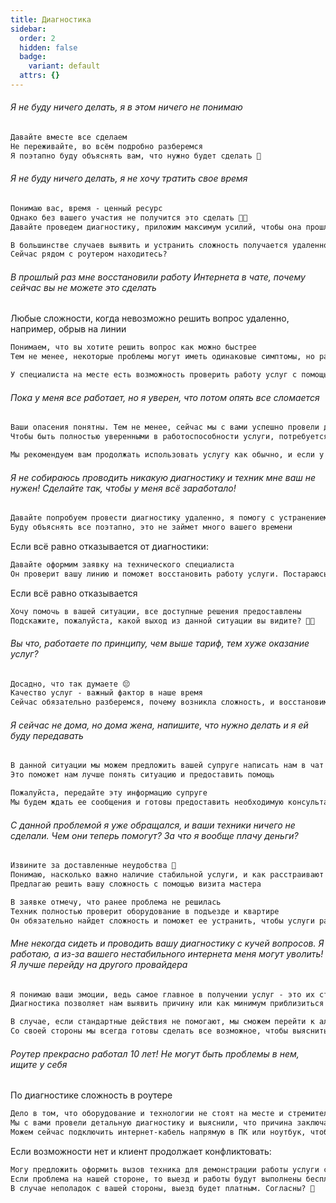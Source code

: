 ```yaml
---
title: Диагностика
sidebar:
  order: 2
  hidden: false
  badge:
    variant: default
  attrs: {}
---
```

###### Я не буду ничего делать, я в этом ничего не понимаю

```txt
Давайте вместе все сделаем
Не переживайте, во всём подробно разберемся
Я поэтапно буду объяснять вам, что нужно будет сделать 🔧
```

###### Я не буду ничего делать, я не хочу тратить свое время

```txt
Понимаю вас, время - ценный ресурс
Однако без вашего участия не получится это сделать 🦸🏻
Давайте проведем диагностику, приложим максимум усилий, чтобы она прошла быстрее

В большинстве случаев выявить и устранить сложность получается удаленно, и вам не потребуется ожидать техника
Сейчас рядом с роутером находитесь?
```

###### В прошлый раз мне восстановили работу Интернета в чате, почему сейчас вы не можете это сделать

Любые сложности, когда невозможно решить вопрос удаленно, например, обрыв на линии

```txt
Понимаем, что вы хотите решить вопрос как можно быстрее
Тем не менее, некоторые проблемы могут иметь одинаковые симптомы, но разные причины 😟

У специалиста на месте есть возможность проверить работу услуг с помощью тестового устройства, чтобы исключить или подтвердить сложности со стороны линии
```

###### Пока у меня все работает, но я уверен, что потом опять все сломается

```txt
Ваши опасения понятны. Тем не менее, сейчас мы с вами успешно провели диагностику и устранили сложность, с которой вы столкнулись
Чтобы быть полностью уверенными в работоспособности услуги, потребуется некоторое время понаблюдать за ее функционированием

Мы рекомендуем вам продолжать использовать услугу как обычно, и если у вас возникнут какие-либо неполадки или вопросы, не стесняйтесь обратиться в наш чат в удобное для вас время 😊
```

###### Я не собираюсь проводить никакую диагностику и техник мне ваш не нужен! Сделайте так, чтобы у меня всё заработало!

```txt
Давайте попробуем провести диагностику удаленно, я помогу с устранением неполадок 🔧
Буду объяснять все поэтапно, это не займет много вашего времени
```

Если всё равно отказывается от диагностики:

```txt
Давайте оформим заявку на технического специалиста
Он проверит вашу линию и поможет восстановить работу услуги. Постараюсь подобрать для вас ближайшее время визита техника 👨🏻‍🔧
```

Если всё равно отказывается

```txt
Хочу помочь в вашей ситуации, все доступные решения предоставлены
Подскажите, пожалуйста, какой выход из данной ситуации вы видите? 🙏🏻
```

###### Вы что, работаете по принципу, чем выше тариф, тем хуже оказание услуг?

```txt
Досадно, что так думаете 😔
Качество услуг - важный фактор в наше время
Сейчас обязательно разберемся, почему возникла сложность, и восстановим корректную работу услуги
```

###### Я сейчас не дома, но дома жена, напишите, что нужно делать и я ей буду передавать

```txt
В данной ситуации мы можем предложить вашей супруге написать нам в чат для получения подробной консультации от наших специалистов
Это поможет нам лучше понять ситуацию и предоставить помощь

Пожалуйста, передайте эту информацию супруге
Мы будем ждать ее сообщения и готовы предоставить необходимую консультацию и поддержку🙏
```

###### С данной проблемой я уже обращался, и ваши техники ничего не сделали. Чем они теперь помогут? За что я вообще плачу деньги?

```txt
Извините за доставленные неудобства 🙏
Понимаю, насколько важно наличие стабильной услуги, и как расстраивают перебои связи
Предлагаю решить вашу сложность с помощью визита мастера

В заявке отмечу, что ранее проблема не решилась
Техник полностью проверит оборудование в подъезде и квартире
Он обязательно найдет сложность и поможет ее устранить, чтобы услуги работали корректно 🔧
```

###### Мне некогда сидеть и проводить вашу диагностику с кучей вопросов. Я работаю, а из-за вашего нестабильного интернета меня могут уволить! Я лучше перейду на другого провайдера

```txt
Я понимаю ваши эмоции, ведь самое главное в получении услуг - это их стабильность
Диагностика позволяет нам выявить причину или как минимум приблизиться к этому 🙏

В случае, если стандартные действия не помогают, мы сможем перейти к альтернативным
Со своей стороны мы всегда готовы сделать все возможное, чтобы выяснить причину некорректной работы услуг и устранить ее в нашей зоне ответственности
```

###### Роутер прекрасно работал 10 лет! Не могут быть проблемы в нем, ищите у себя

По диагностике сложность в роутере

```txt
Дело в том, что оборудование и технологии не стоят на месте и стремительно развиваются
Мы с вами провели детальную диагностику и выяснили, что причина заключается в роутере
Можем сейчас подключить интернет-кабель напрямую в ПК или ноутбук, чтобы проверить работу услуг, что думаете?
```

Если возможности нет и клиент продолжает конфликтовать:

```txt
Могу предложить оформить вызов техника для демонстрации работы услуги с тестового оборудования
Если проблема на нашей стороне, то выезд и работы будут выполнены бесплатно
В случае неполадок с вашей стороны, выезд будет платным. Согласны? 🙏
```
